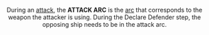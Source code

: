 <Header title="ATTACK ARC" version="1.4.4"/>

During an [attack](/article/Attack), the **ATTACK ARC** is the [arc](/article/Arc) that corresponds to the weapon
the attacker is using. During the Declare Defender step, the opposing ship
needs to be in the attack arc.